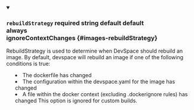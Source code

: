 
<details className="config-field" data-expandable="false" open>
<summary>

### `rebuildStrategy` <span className="config-field-required" data-required="false">required</span> <span className="config-field-type">string</span> <span className="config-field-default">default</span> <span className="config-field-enum"><span>default<br/>always<br/>ignoreContextChanges</span></span> {#images-rebuildStrategy}

RebuildStrategy is used to determine when DevSpace should rebuild an image. By default, devspace will
rebuild an image if one of the following conditions is true:
- The dockerfile has changed
- The configuration within the devspace.yaml for the image has changed
- A file within the docker context (excluding .dockerignore rules) has changed
This option is ignored for custom builds.

</summary>



</details>
